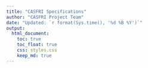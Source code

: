 ```yaml
---  
title: "CASFRI Specifications"  
author: "CASFRI Project Team"
date: "Updated: `r format(Sys.time(), '%d %B %Y')`"
output:  
  html_document:  
    toc: true  
    toc_float: true  
    css: styles.css
    keep_md: true
---  
```

